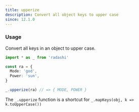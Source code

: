 ```yaml
---
title: upperize
description: Convert all object keys to upper case
since: 12.1.0
---
```


### Usage

Convert all keys in an object to upper case.

```ts twoslash
import * as _ from 'radashi'

const ra = {
  Mode: 'god',
  Power: 'sun',
}

_.upperize(ra) // => { MODE, POWER }
```

The `_.upperize` function is a shortcut for `_.mapKeys(obj, k => k.toUpperCase())`
